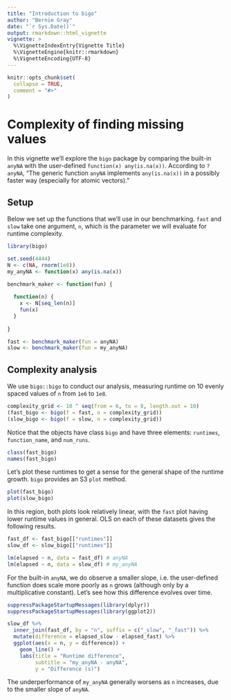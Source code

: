 ```yaml
---
title: "Introduction to bigo"
author: "Bernie Gray"
date: "`r Sys.Date()`"
output: rmarkdown::html_vignette
vignette: >
  %\VignetteIndexEntry{Vignette Title}
  %\VignetteEngine{knitr::rmarkdown}
  %\VignetteEncoding{UTF-8}
---
```


```r
knitr::opts_chunk$set(
  collapse = TRUE,
  comment = "#>"
)
```

# Complexity of finding missing values

In this vignette we'll explore the `bigo` package by comparing the built-in `anyNA` with the user-defined `function(x) any(is.na(x))`.  According to `?anyNA`, "The generic function `anyNA` implements `any(is.na(x))` in a possibly faster way (especially for atomic vectors)."

## Setup

Below we set up the functions that we'll use in our benchmarking. `fast` and `slow` take one argument, `n`, which is the parameter we will evaluate for runtime complexity.

```r
library(bigo)

set.seed(4444)
N <- c(NA, rnorm(1e8))
my_anyNA <- function(x) any(is.na(x))

benchmark_maker <- function(fun) {
  
  function(n) {
    x <- N[seq_len(n)]
    fun(x)
  }
  
}

fast <- benchmark_maker(fun = anyNA)
slow <- benchmark_maker(fun = my_anyNA)
```

## Complexity analysis

We use `bigo::bigo` to conduct our analysis, measuring runtime on 10 evenly spaced values of `n` from `1e6` to `1e8`.

```r
complexity_grid <- 10 ^ seq(from = 6, to = 8, length.out = 10)
(fast_bigo <- bigo(f = fast, n = complexity_grid))
(slow_bigo <- bigo(f = slow, n = complexity_grid))
```

Notice that the objects have class `bigo` and have three elements: `runtimes`, `function_name`, and `num_runs`.

```r
class(fast_bigo)
names(fast_bigo)
```

Let's plot these runtimes to get a sense for the general shape of the runtime growth.  `bigo` provides an S3 `plot` method.

```r
plot(fast_bigo)
plot(slow_bigo)
```

In this region, both plots look relatively linear, with the `fast` plot having lower runtime values in general.  OLS on each of these datasets gives the following results.

```r
fast_df <- fast_bigo[["runtimes"]]
slow_df <- slow_bigo[["runtimes"]]

lm(elapsed ~ n, data = fast_df) # anyNA
lm(elapsed ~ n, data = slow_df) # my_anyNA
```

For the built-in `anyNA`, we do observe a smaller slope, i.e. the user-defined function does scale more poorly as `n` grows (although only by a multiplicative constant).  Let's see how this difference evolves over time.

```r
suppressPackageStartupMessages(library(dplyr))
suppressPackageStartupMessages(library(ggplot2))

slow_df %>%
  inner_join(fast_df, by = "n", suffix = c("_slow", "_fast")) %>%
  mutate(difference = elapsed_slow - elapsed_fast) %>%
  ggplot(aes(x = n, y = difference)) +
    geom_line() +
    labs(title = "Runtime difference",
         subtitle = "my_anyNA - anyNA",
         y = "Difference (s)")
```

The underperformance of `my_anyNA` generally worsens as `n` increases, due to the smaller slope of `anyNA`.